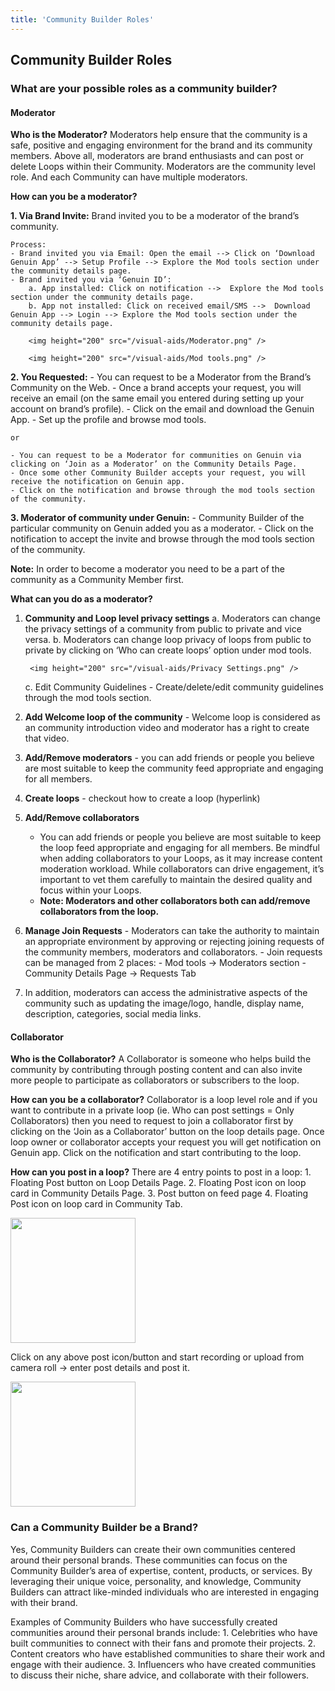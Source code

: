 ```yaml
---
title: 'Community Builder Roles'
---
```

## Community Builder Roles

### What are your possible roles as a community builder?

#### Moderator
**Who is the Moderator?**
Moderators help ensure that the community is a safe, positive and engaging environment for the brand and its community members. Above all, moderators are brand enthusiasts and can post or delete Loops within their Community.
Moderators are the community level role. And each Community can have multiple moderators.

**How can you be a moderator?**

**1. Via Brand Invite:**
    Brand invited you to be a moderator of the brand’s community.

    Process:
    - Brand invited you via Email: Open the email --> Click on ‘Download Genuin App’ --> Setup Profile --> Explore the Mod tools section under the community details page.
    - Brand invited you via ‘Genuin ID’: 
        a. App installed: Click on notification -->  Explore the Mod tools section under the community details page. 
        b. App not installed: Click on received email/SMS -->  Download Genuin App --> Login --> Explore the Mod tools section under the community details page.
        
        <img height="200" src="/visual-aids/Moderator.png" />

        <img height="200" src="/visual-aids/Mod tools.png" />

**2. You Requested:**
    - You can request to be a Moderator from the Brand’s Community on the Web.
    - Once a brand accepts your request, you will receive an email (on the same email you entered during setting up your account on brand’s profile). 
    - Click on the email and download the Genuin App. 
    - Set up the profile and browse mod tools.

    or

    - You can request to be a Moderator for communities on Genuin via clicking on ‘Join as a Moderator’ on the Community Details Page.
    - Once some other Community Builder accepts your request, you will receive the notification on Genuin app.
    - Click on the notification and browse through the mod tools section of the community.

**3. Moderator of community under Genuin:**
    - Community Builder of the particular community on Genuin added you as a moderator. 
    - Click on the notification to accept the invite and browse through the mod tools section of the community.

**Note:** In order to become a moderator you need to be a part of the community as a Community Member first.

**What can you do as a moderator?**

1. **Community and Loop level privacy settings**
    a. Moderators can change the privacy settings of a community from public to private and vice versa.
    b. Moderators can change loop privacy of loops from public to private by clicking on ‘Who can create loops’ option under mod tools.

        <img height="200" src="/visual-aids/Privacy Settings.png" />

    c. Edit Community Guidelines - Create/delete/edit community guidelines through the mod tools section.

2. **Add Welcome loop of the community** - Welcome loop is considered as an community introduction video and moderator has a right to create that video.
3. **Add/Remove moderators** - you can add friends or people you believe are most suitable to keep the community feed appropriate and engaging for all members.
4. **Create loops** - checkout how to create a loop (hyperlink)
5. **Add/Remove collaborators** 
    -  You can add friends or people you believe are most suitable to keep the loop feed appropriate and engaging for all members. Be mindful when adding collaborators to your Loops, as it may increase content moderation workload. While collaborators can drive engagement, it’s important to vet them carefully to maintain the desired quality and focus within your Loops. 
    - **Note: Moderators and other collaborators both can add/remove collaborators from the loop.**
6. **Manage Join Requests** - Moderators can take the authority to maintain an appropriate environment by approving or rejecting joining requests of the community members, moderators and collaborators. 
        - Join requests can be managed from 2 places:
            - Mod tools → Moderators section
            - Community Details Page → Requests Tab
7.  In addition, moderators can access the administrative aspects of the community such as updating the image/logo, handle, display name, description, categories, social media links.


#### Collaborator

**Who is the Collaborator?**
A Collaborator is someone who helps build the community by contributing through posting content and can also invite more people to participate as collaborators or subscribers to the loop. 

**How can you be a collaborator?**
Collaborator is a loop level role and if you want to contribute in a private loop (ie. Who can post settings = Only Collaborators) then you need to request to join a collaborator first by clicking on the ‘Join as a Collaborator’ button on the loop details page.
Once loop owner or collaborator accepts your request you will get notification on Genuin app. Click on the notification and start contributing to the loop.

**How can you post in a loop?**
There are 4 entry points to post in a loop:
    1. Floating Post button on Loop Details Page.
    2. Floating Post icon on loop card in Community Details Page.
    3. Post button on feed page
    4. Floating Post icon on loop card in Community Tab.

<img height="200" src="/visual-aids/Post in a Loop.png" />

Click on any above post icon/button and start recording or upload from camera roll → enter post details and post it.

<img height="200" src="/visual-aids/Record and post.png" />

### Can a Community Builder be a Brand?
Yes, Community Builders can create their own communities centered around their personal brands. These communities can focus on the Community Builder’s area of expertise, content, products, or services. By leveraging their unique voice, personality, and knowledge, Community Builders can attract like-minded individuals who are interested in engaging with their brand.  

Examples of Community Builders who have successfully created communities around their personal brands include:
    1. Celebrities who have built communities to connect with their fans and promote their projects.
    2. Content creators who have established communities to share their work and engage with their audience.
    3. Influencers who have created communities to discuss their niche, share advice, and collaborate with their followers. 



